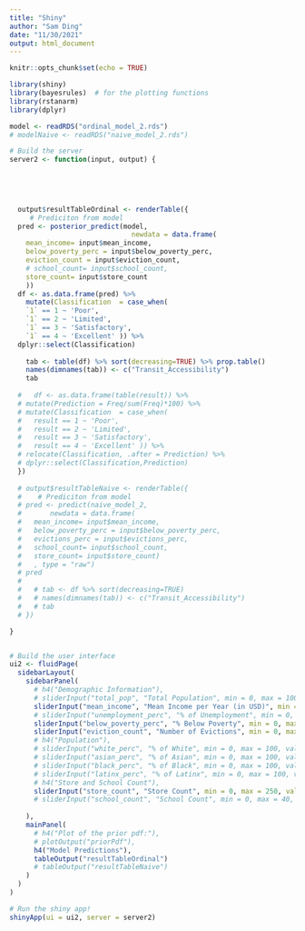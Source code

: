 ```yaml
---
title: "Shiny"
author: "Sam Ding"
date: "11/30/2021"
output: html_document
---
```


```r
knitr::opts_chunk$set(echo = TRUE)
```

```r
library(shiny)
library(bayesrules)  # for the plotting functions
library(rstanarm)
library(dplyr)
```


```r
model <- readRDS("ordinal_model_2.rds") 
# modelNaive <- readRDS("naive_model_2.rds")
```

```r

# Build the server
server2 <- function(input, output) {
  
  

  

  output$resultTableOrdinal <- renderTable({
     # Prediciton from model
  pred <- posterior_predict(model,
                              newdata = data.frame(
    mean_income= input$mean_income,
    below_poverty_perc = input$below_poverty_perc,
    eviction_count = input$eviction_count,
    # school_count= input$school_count,
    store_count= input$store_count
    ))
  df <- as.data.frame(pred) %>%
    mutate(Classification  = case_when(
    `1` == 1 ~ 'Poor',
    `1` == 2 ~ 'Limited',
    `1` == 3 ~ 'Satisfactory',
    `1` == 4 ~ 'Excellent' )) %>%
  dplyr::select(Classification)
    
    tab <- table(df) %>% sort(decreasing=TRUE) %>% prop.table()
    names(dimnames(tab)) <- c("Transit_Accessibility")
    tab
    
  #   df <- as.data.frame(table(result)) %>% 
  # mutate(Prediction = Freq/sum(Freq)*100) %>%
  # mutate(Classification  = case_when(
  #   result == 1 ~ 'Poor', 
  #   result == 2 ~ 'Limited', 
  #   result == 3 ~ 'Satisfactory', 
  #   result == 4 ~ 'Excellent' )) %>% 
  # relocate(Classification, .after = Prediction) %>% 
  # dplyr::select(Classification,Prediction)
  })
  
  # output$resultTableNaive <- renderTable({
  #    # Prediciton from model
  # pred <- predict(naive_model_2, 
  #       newdata = data.frame( 
  #   mean_income= input$mean_income,
  #   below_poverty_perc = input$below_poverty_perc,
  #   evictions_perc = input$evictions_perc,
  #   school_count= input$school_count,
  #   store_count= input$store_count)
  #   , type = "raw")
  # pred
  #   
  #   # tab <- df %>% sort(decreasing=TRUE)
  #   # names(dimnames(tab)) <- c("Transit_Accessibility")
  #   # tab
  # })

}


# Build the user interface
ui2 <- fluidPage(
  sidebarLayout(
    sidebarPanel(
      # h4("Demographic Information"), 
      # sliderInput("total_pop", "Total Population", min = 0, max = 100000, value = 10),
      sliderInput("mean_income", "Mean Income per Year (in USD)", min = 0, max = 300000, value = 10),
      # sliderInput("unemployment_perc", "% of Unemployment", min = 0, max = 100, value = 1),
      sliderInput("below_poverty_perc", "% Below Poverty", min = 0, max = 100, value = 1),
      sliderInput("eviction_count", "Number of Evictions", min = 0, max=1500, value =1),
      # h4("Population"), 
      # sliderInput("white_perc", "% of White", min = 0, max = 100, value = 1),
      # sliderInput("asian_perc", "% of Asian", min = 0, max = 100, value = 1),
      # sliderInput("black_perc", "% of Black", min = 0, max = 100, value = 1),
      # sliderInput("latinx_perc", "% of Latinx", min = 0, max = 100, value = 1),
      # h4("Store and School Count"), 
      sliderInput("store_count", "Store Count", min = 0, max = 250, value = 1),
      # sliderInput("school_count", "School Count", min = 0, max = 40, value = 1),
      
    ),
    mainPanel(
      # h4("Plot of the prior pdf:"), 
      # plotOutput("priorPdf"),
      h4("Model Predictions"), 
      tableOutput("resultTableOrdinal")
      # tableOutput("resultTableNaive")
    )
  )
)

# Run the shiny app!
shinyApp(ui = ui2, server = server2)
```

